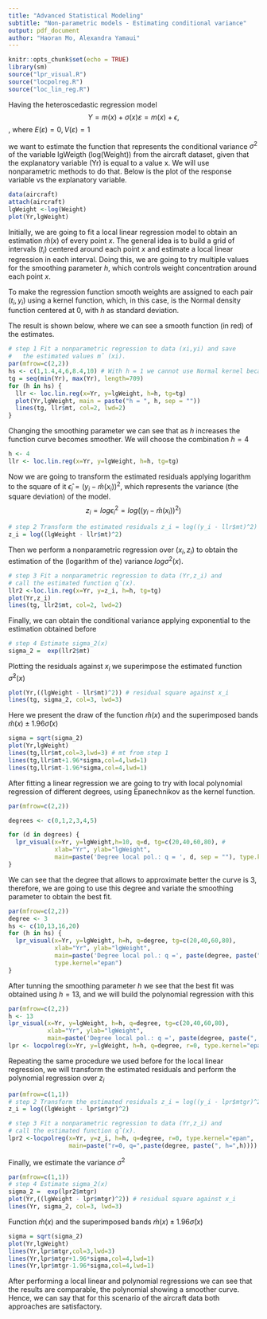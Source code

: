 ```yaml
---
title: "Advanced Statistical Modeling"
subtitle: "Non-parametric models - Estimating conditional variance"
output: pdf_document
author: "Haoran Mo, Alexandra Yamaui"
---
```

  
```r
knitr::opts_chunk$set(echo = TRUE)
library(sm)
source("lpr_visual.R")
source("locpolreg.R")
source("loc_lin_reg.R")
```

Having the heteroscedastic regression model $$Y = m(x) + \sigma(x)\varepsilon = m(x) + \epsilon,$$, where $E(\varepsilon) = 0, V(\varepsilon) = 1$

we want to estimate the function that represents the conditional variance $\sigma^2$ of the variable lgWeigth (log(Weight)) from the aircraft dataset, given that the explanatory variable (Yr) is equal to a value x. We will use nonparametric methods to do that. Below is the plot of the response variable vs the explanatory variable.

```r
data(aircraft)
attach(aircraft)
lgWeight <-log(Weight)
plot(Yr,lgWeight)
```

Initially, we are going to fit a local linear regression model to obtain an estimation $\hat{m}(x)$ of every point $x$. The general idea is to build a grid of intervals ($t_i$) centered around each point $x$ and estimate a local linear regression in each interval. Doing this, we are going to try multiple values for the smoothing parameter $h$, which controls weight concentration around each point $x$.

To make the regression function smooth weights are assigned to each pair $(t_i,y_i)$ using a kernel function, which, in this case, is the Normal density function centered at 0, with $h$ as standard deviation.

The result is shown below, where we can see a smooth function (in red) of the estimates.

```r
# step 1 Fit a nonparametric regression to data (xi,yi) and save 
#   the estimated values mˆ (xi).
par(mfrow=c(2,2))
hs <- c(1,1.4,4,6,8.4,10) # With h = 1 we cannot use Normal kernel because h is too small, and the matrix is not invertible.
tg = seq(min(Yr), max(Yr), length=709)
for (h in hs) {
  llr <- loc.lin.reg(x=Yr, y=lgWeight, h=h, tg=tg)
  plot(Yr,lgWeight, main = paste("h = ", h, sep = ""))
  lines(tg, llr$mt, col=2, lwd=2)
}
```

Changing the smoothing parameter we can see that as $h$ increases the function curve becomes smoother. We will choose the combination $h = 4$
```r
h <- 4
llr <- loc.lin.reg(x=Yr, y=lgWeight, h=h, tg=tg)
```

Now we are going to transform the estimated residuals applying logarithm to the square of it $\hat\epsilon_i = (y_i - \hat{m}(x_i))^2$, which represents the variance (the square deviation) of the model. $$z_i = log\epsilon_i^2 = log((y_i - \hat{m}(x_i))^2)$$
```r
# step 2 Transform the estimated residuals z_i = log((y_i - llr$mt)^2)
z_i = log((lgWeight - llr$mt)^2)
```

Then we perform a nonparametric regression over $(x_i,z_i)$ to obtain the estimation of the (logarithm of the) variance $log\sigma^2(x)$.

```r
# step 3 Fit a nonparametric regression to data (Yr,z_i) and 
# call the estimated function qˆ(x).
llr2 <-loc.lin.reg(x=Yr, y=z_i, h=h, tg=tg)
plot(Yr,z_i)
lines(tg, llr2$mt, col=2, lwd=2)
```

Finally, we can obtain the conditional variance applying exponential to the estimation obtained before

```r
# step 4 Estimate sigma_2(x)
sigma_2 =  exp(llr2$mt)
```

Plotting the residuals against $x_i$ we superimpose the estimated function $\hat{\sigma}^2(x)$
```r
plot(Yr,((lgWeight - llr$mt)^2)) # residual square against x_i
lines(tg, sigma_2, col=3, lwd=3)

```

Here we present the draw of the function $\hat{m}(x)$ and the superimposed bands $\hat{m}(x)\pm 1.96\hat{\sigma}(x)$
```r
sigma = sqrt(sigma_2)
plot(Yr,lgWeight)
lines(tg,llr$mt,col=3,lwd=3) # mt from step 1
lines(tg,llr$mt+1.96*sigma,col=4,lwd=1)
lines(tg,llr$mt-1.96*sigma,col=4,lwd=1)

```

After fitting a linear regression we are going to try with local polynomial regression of different degrees, using Epanechnikov as the kernel function.
```r
par(mfrow=c(2,2))

degrees <- c(0,1,2,3,4,5)

for (d in degrees) {
  lpr_visual(x=Yr, y=lgWeight,h=10, q=d, tg=c(20,40,60,80), # 
             xlab="Yr", ylab="lgWeight",
             main=paste('Degree local pol.: q = ', d, sep = ""), type.kernel="epan")
}
```

We can see that the degree that allows to approximate better the curve is 3, therefore, we are going to use this degree and variate the smoothing parameter to obtain the best fit.

```r
par(mfrow=c(2,2))
degree <- 3
hs <- c(10,13,16,20)
for (h in hs) {
  lpr_visual(x=Yr, y=lgWeight, h=h, q=degree, tg=c(20,40,60,80),
             xlab="Yr", ylab="lgWeight",
             main=paste('Degree local pol.: q =', paste(degree, paste(", h = ", h))), 
             type.kernel="epan")
}
```

After tunning the smoothing parameter $h$ we see that the best fit was obtained using $h=13$, and we will build the polynomial regression with this
```r
par(mfrow=c(2,2))
h <- 13
lpr_visual(x=Yr, y=lgWeight, h=h, q=degree, tg=c(20,40,60,80),
           xlab="Yr", ylab="lgWeight",
           main=paste('Degree local pol.: q =', paste(degree, paste(", h = ", h))), type.kernel="epan")
lpr <- locpolreg(x=Yr, y=lgWeight, h=h, q=degree, r=0, type.kernel="epan")
```

Repeating the same procedure we used before for the local linear regression, we will transform the estimated residuals and perform the polynomial regression over $z_i$
```r
par(mfrow=c(1,1))
# step 2 Transform the estimated residuals z_i = log((y_i - lpr$mtgr)^2)
z_i = log((lgWeight - lpr$mtgr)^2)

# step 3 Fit a nonparametric regression to data (Yr,z_i) and 
# call the estimated function qˆ(x).
lpr2 <-locpolreg(x=Yr, y=z_i, h=h, q=degree, r=0, type.kernel="epan", 
                 main=paste("r=0, q=",paste(degree, paste(", h=",h))))
```

Finally, we estimate the variance $\sigma^2$
```r
par(mfrow=c(1,1))
# step 4 Estimate sigma_2(x)
sigma_2 =  exp(lpr2$mtgr)
plot(Yr,((lgWeight - lpr$mtgr)^2)) # residual square against x_i
lines(Yr, sigma_2, col=3, lwd=3)
```

Function $\hat{m}(x)$ and the superimposed bands $\hat{m}(x)\pm 1.96\hat{\sigma}(x)$
```r
sigma = sqrt(sigma_2)
plot(Yr,lgWeight)
lines(Yr,lpr$mtgr,col=3,lwd=3)
lines(Yr,lpr$mtgr+1.96*sigma,col=4,lwd=1)
lines(Yr,lpr$mtgr-1.96*sigma,col=4,lwd=1)
```

After performing a local linear and polynomial regressions we can see that the results are comparable, the polynomial showing a smoother curve. Hence, we can say that for this scenario of the aircraft data both approaches are satisfactory.